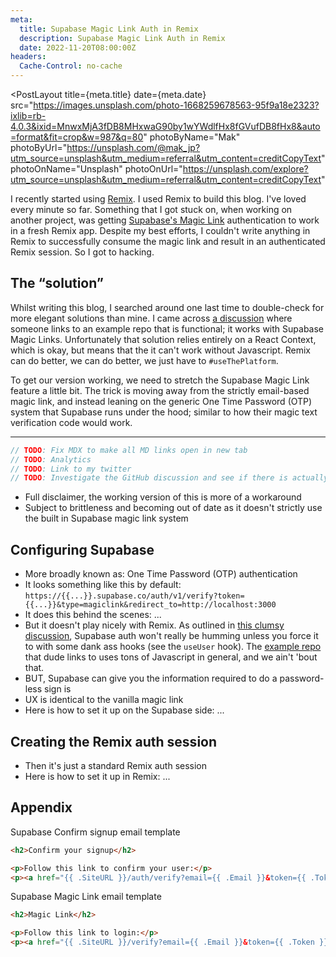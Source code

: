 ```yaml
---
meta:
  title: Supabase Magic Link Auth in Remix
  description: Supabase Magic Link Auth in Remix
  date: 2022-11-20T08:00:00Z
headers:
  Cache-Control: no-cache
---
```



<PostLayout 
  title={meta.title}
  date={meta.date}
  src="https://images.unsplash.com/photo-1668259678563-95f9a18e2323?ixlib=rb-4.0.3&ixid=MnwxMjA3fDB8MHxwaG90by1wYWdlfHx8fGVufDB8fHx8&auto=format&fit=crop&w=987&q=80"
  photoByName="Mak"
  photoByUrl="https://unsplash.com/@mak_jp?utm_source=unsplash&utm_medium=referral&utm_content=creditCopyText"
  photoOnName="Unsplash"
  photoOnUrl="https://unsplash.com/explore?utm_source=unsplash&utm_medium=referral&utm_content=creditCopyText"
>

I recently started using [Remix](https://remix.run/). I used Remix to build this blog. I've loved every minute so far. Something that I got stuck on, when working on another project, was getting [Supabase's Magic Link](https://supabase.com/docs/reference/javascript/auth-signinwithotp) authentication to work in a fresh Remix app. Despite my best efforts, I couldn't write anything in Remix to successfully consume the magic link and result in an authenticated Remix session. So I got to hacking.

## The “solution”

Whilst writing this blog, I searched around one last time to double-check for more elegant solutions than mine. I came across [a discussion](https://github.com/supabase/supabase/discussions/3762) where someone links to an example repo that is functional; it works with Supabase Magic Links. Unfortunately that solution relies entirely on a React Context, which is okay, but means that the it can't work without Javascript. Remix can do better, we can do better, we just have to `#useThePlatform`.

To get our version working, we need to stretch the Supabase Magic Link feature a little bit. The trick is moving away from the strictly email-based magic link, and instead leaning on the generic One Time Password (OTP) system that Supabase runs under the hood; similar to how their magic text verification code would work.

---

```js
// TODO: Fix MDX to make all MD links open in new tab
// TODO: Analytics
// TODO: Link to my twitter
// TODO: Investigate the GitHub discussion and see if there is actually a straight forward working version now...
```

- Full disclaimer, the working version of this is more of a workaround
- Subject to brittleness and becoming out of date as it doesn't strictly use the built in Supabase magic link system

## Configuring Supabase

- More broadly known as: One Time Password (OTP) authentication
- It looks something like this by default: `https://{{...}}.supabase.co/auth/v1/verify?token={{...}}&type=magiclink&redirect_to=http://localhost:3000`
- It does this behind the scenes: ...
- But it doesn't play nicely with Remix. As outlined in [this clumsy discussion](https://github.com/supabase/supabase/discussions/3762), Supabase auth won't really be humming unless you force it to with some dank ass hooks (see the `useUser` hook). The [example repo](https://github.com/VictorPeralta/supabase-remix-auth/blob/main/app/routes/index.tsx) that dude links to uses tons of Javascript in general, and we ain't 'bout that.
- BUT, Supabase can give you the information required to do a password-less sign is
- UX is identical to the vanilla magic link
- Here is how to set it up on the Supabase side: ...

## Creating the Remix auth session

- Then it's just a standard Remix auth session
- Here is how to set it up in Remix: ...

## Appendix

Supabase Confirm signup email template

```html
<h2>Confirm your signup</h2>

<p>Follow this link to confirm your user:</p>
<p><a href="{{ .SiteURL }}/auth/verify?email={{ .Email }}&token={{ .Token }}&type=signup">Confirm email</a></p>
```

Supabase Magic Link email template

```html
<h2>Magic Link</h2>

<p>Follow this link to login:</p>
<p><a href="{{ .SiteURL }}/verify?email={{ .Email }}&token={{ .Token }}&type=magiclink">Confirm email</a></p>
```

</PostLayout>
